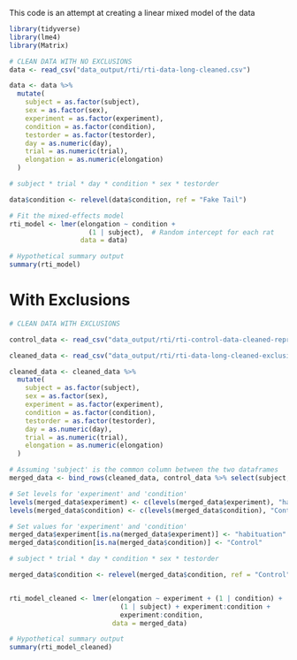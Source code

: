 This code is an attempt at creating a linear mixed model of the data

```{r setup, include=FALSE}
library(tidyverse)
library(lme4)
library(Matrix)
```

```{r no exclusions}
# CLEAN DATA WITH NO EXCLUSIONS
data <- read_csv("data_output/rti/rti-data-long-cleaned.csv")

data <- data %>%
  mutate(
    subject = as.factor(subject),
    sex = as.factor(sex),
    experiment = as.factor(experiment),
    condition = as.factor(condition),
    testorder = as.factor(testorder),
    day = as.numeric(day),
    trial = as.numeric(trial),
    elongation = as.numeric(elongation)
  )

# subject * trial * day * condition * sex * testorder

data$condition <- relevel(data$condition, ref = "Fake Tail")

# Fit the mixed-effects model
rti_model <- lmer(elongation ~ condition +
                    (1 | subject),  # Random intercept for each rat
                  data = data)

# Hypothetical summary output
summary(rti_model)
```

# With Exclusions

```{r with exclusions}
# CLEAN DATA WITH EXCLUSIONS

control_data <- read_csv("data_output/rti/rti-control-data-cleaned-representive.csv")

cleaned_data <- read_csv("data_output/rti/rti-data-long-cleaned-exclusions.csv")

cleaned_data <- cleaned_data %>%
  mutate(
    subject = as.factor(subject),
    sex = as.factor(sex),
    experiment = as.factor(experiment),
    condition = as.factor(condition),
    testorder = as.factor(testorder),
    day = as.numeric(day),
    trial = as.numeric(trial),
    elongation = as.numeric(elongation)
  )

# Assuming 'subject' is the common column between the two dataframes
merged_data <- bind_rows(cleaned_data, control_data %>% select(subject, elongation))

# Set levels for 'experiment' and 'condition'
levels(merged_data$experiment) <- c(levels(merged_data$experiment), "habituation")
levels(merged_data$condition) <- c(levels(merged_data$condition), "Control")

# Set values for 'experiment' and 'condition'
merged_data$experiment[is.na(merged_data$experiment)] <- "habituation"
merged_data$condition[is.na(merged_data$condition)] <- "Control"

# subject * trial * day * condition * sex * testorder

merged_data$condition <- relevel(merged_data$condition, ref = "Control")


rti_model_cleaned <- lmer(elongation ~ experiment + (1 | condition) +
                            (1 | subject) + experiment:condition +
                            experiment:condition,
                          data = merged_data)

# Hypothetical summary output
summary(rti_model_cleaned)
```
